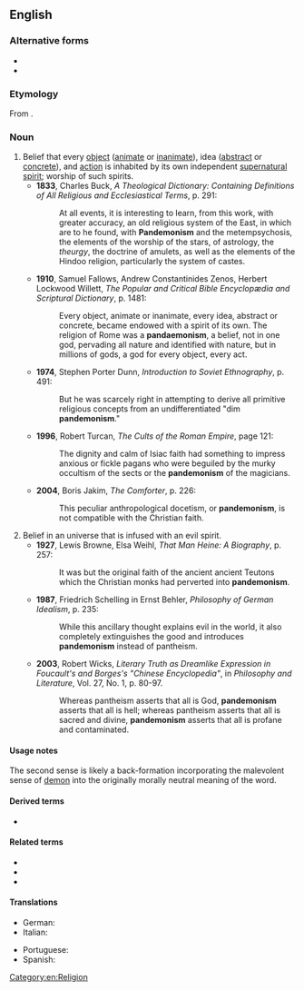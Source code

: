 ==English==

===Alternative forms===
* {{l|en|pandæmonism}}
* {{l|en|pandaemonism}}

===Etymology===
From {{confix|pan|demon|ism|lang=en}}.

===Noun===
{{en-noun|-}}

# Belief that every [[object]] ([[animate]] or [[inanimate]]), idea ([[abstract]] or [[concrete]]), and [[action]] is inhabited by its own independent [[supernatural]] [[spirit]]; worship of such spirits.
#* '''1833''', Charles Buck, ''A Theological Dictionary: Containing Definitions of All Religious and Ecclesiastical Terms'', p. 291:
#*: At all events, it is interesting to learn, from this work, with greater accuracy, an old religious system of the East, in which are to he found, with '''Pandemonism''' and the metempsychosis, the elements of the worship of the stars, of astrology, the ''theurgy'', the doctrine of amulets, as well as the elements of the Hindoo religion, particularly the system of castes.
#* '''1910''', Samuel Fallows, Andrew Constantinides Zenos, Herbert Lockwood Willett, ''The Popular and Critical Bible Encyclopædia and Scriptural Dictionary'', p. 1481:
#*: Every object, animate or inanimate, every idea, abstract or concrete, became endowed with a spirit of its own. The religion of Rome was a '''pandaemonism''', a belief, not in one god, pervading all nature and identified with nature, but in millions of gods, a god for every object, every act.
#* '''1974''', Stephen Porter Dunn, ''Introduction to Soviet Ethnography'', p. 491:
#*: But he was scarcely right in attempting to derive all primitive religious concepts from an undifferentiated "dim '''pandemonism'''."
#* '''1996''', Robert Turcan, ''The Cults of the Roman Empire'', page 121:
#*: The dignity and calm of Isiac faith had something to impress anxious or fickle pagans who were beguiled by the murky occultism of the sects or the '''pandemonism''' of the magicians.
#* '''2004''', Boris Jakim, ''The Comforter'', p. 226:
#*: This peculiar anthropological docetism, or '''pandemonism''', is not compatible with the Christian faith.
# Belief in an universe that is infused with an evil spirit.
#* '''1927''', Lewis Browne, Elsa Weihl, ''That Man Heine: A Biography'', p. 257:
#*: It was but the original faith of the ancient ancient Teutons which the Christian monks had perverted into '''pandemonism'''.
#* '''1987''', Friedrich Schelling in Ernst Behler, ''Philosophy of German Idealism'', p. 235:
#*: While this ancillary thought explains evil in the world, it also completely extinguishes the good and introduces '''pandemonism''' instead of pantheism.
#* '''2003''', Robert Wicks, ''Literary Truth as Dreamlike Expression in Foucault's and Borges's "Chinese Encyclopedia"'', in ''Philosophy and Literature'', Vol. 27, No. 1, p. 80-97.
#*: Whereas pantheism asserts that all is God, '''pandemonism''' asserts that all is hell; whereas pantheism asserts that all is sacred and divine, '''pandemonism''' asserts that all is profane and contaminated.

====Usage notes====
The second sense is likely a back-formation incorporating the malevolent sense of [[demon]] into the originally morally neutral meaning of the word.

====Derived terms====
* {{l|en|pandemonistic}}

====Related terms====
* {{l|en|pantheism}}
* {{l|en|pandeism}}
* {{l|en|panzoism}}

====Translations====
{{checktrans-top}}
* German: {{t|de|Pandaemonismus}}
* Italian: {{t|it|pandemonismo}}
{{trans-mid}}
* Portuguese: {{t|pt|pandemonismo}}
* Spanish: {{t|es|pandemonismo}}
{{trans-bottom}}

[[Category:en:Religion]]